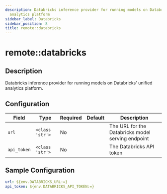 ```yaml
---
description: Databricks inference provider for running models on Databricks' unified
  analytics platform
sidebar_label: Databricks
sidebar_position: 8
title: remote::databricks
---
```


# remote::databricks

## Description

Databricks inference provider for running models on Databricks' unified analytics platform.

## Configuration

| Field | Type | Required | Default | Description |
|-------|------|----------|---------|-------------|
| `url` | `<class 'str'>` | No |  | The URL for the Databricks model serving endpoint |
| `api_token` | `<class 'str'>` | No |  | The Databricks API token |

## Sample Configuration

```yaml
url: ${env.DATABRICKS_URL:=}
api_token: ${env.DATABRICKS_API_TOKEN:=}
```
